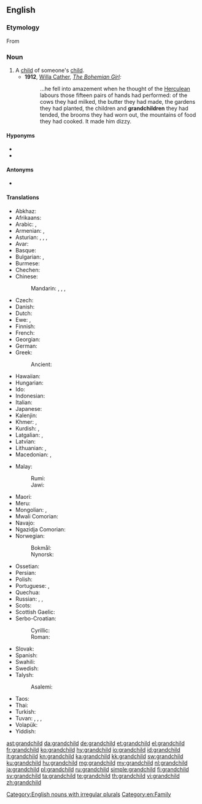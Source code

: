 ==English==
{{wikipedia}}

===Etymology===
From {{prefix|grand|child|lang=en}}

===Noun===
{{en-noun|grandchildren}}

# A [[child]] of someone's [[child]].
#* '''1912''', [[w:Willa Cather|Willa Cather]], ''[[w:The Bohemian Girl (short story)|The Bohemian Girl]]:''
#*: ...he fell into amazement when he thought of the [[Herculean]] labours those fifteen pairs of hands had performed: of the cows they had milked, the butter they had made, the gardens they had planted, the children and '''grandchildren''' they had tended, the brooms they had worn out, the mountains of food they had cooked. It made him dizzy.

====Hyponyms====
* {{l|en|granddaughter}}
* {{l|en|grandson}}

====Antonyms====
* {{sense|with regard to ancestry}} {{l|en|grandparent}}

====Translations====
{{trans-top|child of someone’s child}}
* Abkhaz: {{t-needed|ab}}
* Afrikaans: {{t+|af|kleinkind|n}}
* Arabic: {{t|ar|حَفِيد|m}} {{qualifier|grandson}}, {{t|ar|حَفِيدَة|f}} {{qualifier|granddaughter}}
* Armenian: {{t+|hy|թոռ}}, {{t+|hy|թոռնիկ}}
* Asturian: {{t+|ast|nietu|m}}, {{t+|ast|ñetu|m}}, {{t+|ast|nieta|f}}, {{t+|ast|ñeta|f}}
* Avar: {{t-needed|av}}
* Basque: {{t+|eu|biloba}}
* Bulgarian: {{t+|bg|внук|m}}, {{t+|bg|вну́чка|f}}
* Burmese: {{t+|my|မြေး|sc=Mymr}}
* Chechen: {{t-needed|ce}}
* Chinese:
*: Mandarin: {{t+|cmn|孫子|tr=sūnzi|sc=Hani}}, {{t+|cmn|孫兒|sc=Hani}}, {{t+|cmn|孙儿|tr=sūn'ér|sc=Hani}} {{qualifier|grandson}}, {{t+|cmn|孫女|tr=sūnnǚ|sc=Hani}} {{qualifier|granddaughter}}
* Czech: {{t+|cs|vnouče|n}}
* Danish: {{t+|da|barnebarn|n}}
* Dutch: {{t+|nl|kleinkind|n}}
* Ewe: {{t|ee|tɔgbuiyɔvi|n}}, {{t|ee|mamayɔvi|n}}
* Finnish: {{t+|fi|lapsenlapsi}}
* French: {{t+|fr|petit-enfant|m}}
* Georgian: {{t+|ka|შვილიშვილი}}
* German: {{t+|de|Enkelkind|n}}
* Greek: {{t+|el|εγγόνι|n}}
*: Ancient: {{t|grc|ἔγγονος|m}}
* Hawaiian: {{t|haw|moʻopuna}}
* Hungarian: {{t+|hu|unoka}}
* Ido: {{t+|io|nepoto}}
* Indonesian: {{t+|id|cucu}}
* Italian: {{t+|it|nipote|m|f}}
* Japanese: {{t+|ja|孫|tr=まご, mago}}
* Kalenjin: {{t|kln|mjokoret}}
* Khmer: {{t+|km|ចៅ|sc=Khmr|tr=chav}}, {{t+|km|នត្តា|sc=Khmr|tr=noattaa}}
* Kurdish: {{t+|ku|nevî}}, {{t+|ku|torin}}
* Latgalian: {{t|ltg|bārnubārns}}, {{t|ltg|unuks}}
* Latvian: {{t|lv|mazbērns}}
* Lithuanian: {{t|lt|vaikaitis}}, {{t|lt|anūkas}}
* Macedonian: {{t|mk|внук|m}}, {{t|mk|вну́ка|f}}
{{trans-mid}}
* Malay:
*: Rumi: {{t|ms|cucu}}
*: Jawi: {{t|ms|چوچو|sc=Arab}}
* Maori: {{t|mi|mokopuna}}
* Meru: {{t|mer|kajuju}}
* Mongolian: {{t+|mn|ач|sc=Cyrl}}, {{t+|mn|зээ|sc=Cyrl}}
* Mwali Comorian: {{t|wlc|mdjuhu|c1|c2}}
* Navajo: {{t|nv|bitsóóké}}
* Ngazidja Comorian: {{t|zdj|mdjuhu}}
* Norwegian:
*: Bokmål: {{t+|nb|barnebarn|n}}
*: Nynorsk: {{t|nn|barnebarn|n}}
* Ossetian: {{t-needed|os}}
* Persian: {{t+|fa|نوه|tr=nave}}
* Polish: {{t|pl|wnuczę|n}}
* Portuguese: {{t+|pt|neto|m}}, {{t+|pt|neta|f}}
* Quechua: {{t|qu|willka}}
* Russian: {{t+|ru|внук|m}} {{qualifier|grandson}}, {{t+|ru|вну́чка|f}} {{qualifier|granddaughter}}, {{t+|ru|внук|m-p|alt=вну́ки}} {{qualifier|grandchildren}}
* Scots: {{t|sco|oe}}
* Scottish Gaelic: {{t+|gd|ogha|m}}
* Serbo-Croatian:
*: Cyrillic: {{t|sh|унуче|n}}
*: Roman: {{t+|sh|unuče|n}}
* Slovak: {{t|sk|vnúča|n}}
* Spanish: {{t+|es|nieto|m}}
* Swahili: {{t+|sw|mjukuu}}
* Swedish: {{t+|sv|barnbarn|n}}
* Talysh:
*: Asalemi: {{t|tly|نوه|tr=nava|sc=fa-Arab}}
* Taos: {{t|twf|mą́kuna}}
* Thai: {{t+|th|หลาน|tr=lăan}}
* Turkish: {{t+|tr|torun}}
* Tuvan: {{t|tyv|уруунуң уруу}}, {{t|tyv|уруунуң оглу}}, {{t|tyv|оглунуң уруу}}, {{t|tyv|оглунуң оглу}}
* Volapük: {{t+|vo|poscil}}
* Yiddish: {{t|yi|אייניקל|n|tr=eynikl|sc=Hebr}}
{{trans-bottom}}

[[Category:English nouns with irregular plurals]]
[[Category:en:Family]]

[[ast:grandchild]]
[[da:grandchild]]
[[de:grandchild]]
[[et:grandchild]]
[[el:grandchild]]
[[fr:grandchild]]
[[ko:grandchild]]
[[hy:grandchild]]
[[io:grandchild]]
[[id:grandchild]]
[[it:grandchild]]
[[kn:grandchild]]
[[ka:grandchild]]
[[kk:grandchild]]
[[sw:grandchild]]
[[ku:grandchild]]
[[hu:grandchild]]
[[mg:grandchild]]
[[my:grandchild]]
[[nl:grandchild]]
[[ja:grandchild]]
[[pl:grandchild]]
[[ru:grandchild]]
[[simple:grandchild]]
[[fi:grandchild]]
[[sv:grandchild]]
[[ta:grandchild]]
[[te:grandchild]]
[[th:grandchild]]
[[vi:grandchild]]
[[zh:grandchild]]
